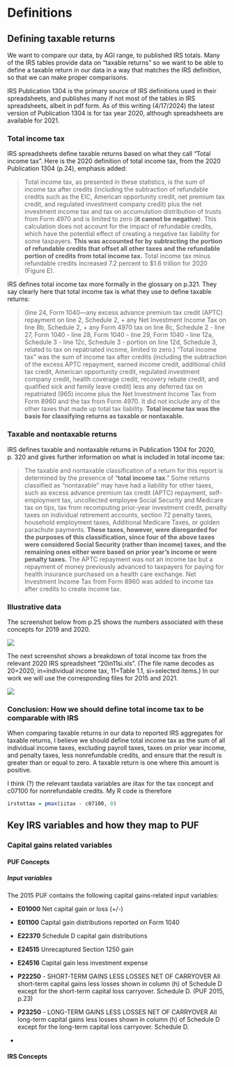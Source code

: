 # Definitions

## Defining taxable returns

We want to compare our data, by AGI range, to published IRS totals. Many of the IRS tables provide data on "taxable returns" so we want to be able to define a taxable return in our data in a way that matches the IRS definition, so that we can make proper comparisons.

IRS Publication 1304 is the primary source of IRS definitions used in their spreadsheets, and publishes many if not most of the tables in IRS spreadsheets, albeit in pdf form. As of this writing (4/17/2024) the latest version of Publication 1304 is for tax year 2020, although spreadsheets are available for 2021.

### Total income tax

IRS spreadsheets define taxable returns based on what they call "Total income tax". Here is the 2020 definition of total income tax, from the 2020 Publication 1304 (p.24), emphasis added:

> Total income tax, as presented in these statistics, is the sum of income tax after credits (including the subtraction of refundable credits such as the EIC, American opportunity credit, net premium tax credit, and regulated investment company credit) plus the net investment income tax and tax on accumulation distribution of trusts from Form 4970 and is limited to zero (**it cannot be negative**). This calculation does not account for the impact of refundable credits, which have the potential effect of creating a negative tax liability for some taxpayers. **This was accounted for by subtracting the portion of refundable credits that offset all other taxes and the refundable portion of credits from total income tax.** Total income tax minus refundable credits increased 7.2 percent to \$1.6 trillion for 2020 (Figure E).

IRS defines total income tax more formally in the glossary on p.321. They say clearly here that total income tax is what they use to define taxable returns:

> (line 24, Form 1040—any excess advance premium tax credit (APTC) repayment on line 2, Schedule 2, + any Net Investment Income Tax on line 8b, Schedule 2, + any Form 4970 tax on line 8c, Schedule 2 - line 27, Form 1040 - line 28, Form 1040 - line 29, Form 1040 - line 12a, Schedule 3 - line 12c, Schedule 3 - portion on line 12d, Schedule 3, related to tax on repatriated income, limited to zero.) “Total income tax” was the sum of income tax after credits (including the subtraction of the excess APTC repayment, earned income credit, additional child tax credit, American opportunity credit, regulated investment company credit, health coverage credit, recovery rebate credit, and qualified sick and family leave credit) less any deferred tax on repatriated (965) income plus the Net Investment Income Tax from Form 8960 and the tax from Form 4970. It did not include any of the other taxes that made up total tax liability. **Total income tax was the basis for classifying returns as taxable or nontaxable.**

### Taxable and nontaxable returns

IRS defines taxable and nontaxable returns in Publication 1304 for 2020, p. 320 and gives further information on what is included in total income tax:

> The taxable and nontaxable classification of a return for this report is determined by the presence of “**total income tax**.” Some returns classified as “nontaxable” may have had a liability for other taxes, such as excess advance premium tax credit (APTC) repayment, self-employment tax, uncollected employee Social Security and Medicare tax on tips, tax from recomputing prior-year investment credit, penalty taxes on individual retirement accounts, section 72 penalty taxes, household employment taxes, Additional Medicare Taxes, or golden parachute payments. **These taxes, however, were disregarded for the purposes of this classification, since four of the above taxes were considered Social Security (rather than income) taxes, and the remaining ones either were based on prior year’s income or were penalty taxes.** The APTC repayment was not an income tax but a repayment of money previously advanced to taxpayers for paying for health insurance purchased on a health care exchange. Net Investment Income Tax from Form 8960 was added to income tax after credits to create income tax.

### Illustrative data

The screenshot below from p.25 shows the numbers associated with these concepts for 2019 and 2020.

![](images/clipboard-839693501.png)

The next screenshot shows a breakdown of total income tax from the relevant 2020 IRS spreadsheet "20in11si.xls". (The file name decodes as 20=2020, in=individual income tax, 11=Table 1.1, si=selected items.) In our work we will use the corresponding files for 2015 and 2021.

![](images/clipboard-440957368.png)

### Conclusion: How we should define total income tax to be comparable with IRS

When comparing taxable returns in our data to reported IRS aggregates for taxable returns, I believe we should define total income tax as the sum of all individual income taxes, excluding payroll taxes, taxes on prior year income, and penalty taxes, less nonrefundable credits, and ensure that the result is greater than or equal to zero. A taxable return is one where this amount is positive.

I think (?) the relevant taxdata variables are iitax for the tax concept and c07100 for nonrefundable credits. My R code is therefore

``` r
irstottax = pmax(iitax - c07100, 0)
```

## Key IRS variables and how they map to PUF

### Capital gains related variables

#### PUF Concepts

##### Input variables

The 2015 PUF contains the following capital gains-related input variables:

-   **E01000** Net capital gain or loss (+/-)

-   **E01100** Capital gain distributions reported on Form 1040

-   **E22370** Schedule D capital gain distributions

-   **E24515** Unrecaptured Section 1250 gain

-   **E24516** Capital gain less investment expense

-   **P22250** - SHORT-TERM GAINS LESS LOSSES NET OF CARRYOVER All short-term capital gains less losses shown in column (h) of Schedule D except for the short-term capital loss carryover. Schedule D. (PUF 2015, p.23)

-   **P23250** - LONG-TERM GAINS LESS LOSSES NET OF CARRYOVER All long-term capital gains less losses shown in column (h) of Schedule D except for the long-term capital loss carryover. Schedule D.

-   

#### IRS Concepts
